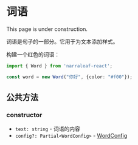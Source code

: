 
# 词语

<Callout type="warning" emoji="⚠️">
    This page is under construction.
</Callout>

词语是句子的一部分。它用于为文本添加样式。

构建一个红色的词语：

```ts
import { Word } from 'narraleaf-react';

const word = new Word("你好", {color: "#f00"});
```

## 公共方法

### constructor

- `text: string` - 词语的内容
- `config?: Partial<WordConfig>` - [WordConfig](../../types/WordConfig)
